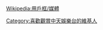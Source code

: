 {{Userbox
  |border-c=black
  |border-s=1
  |id=Cti
  |id-c=white
  |id-fc=#3366CC
  |id-s=12
  |info=這個用戶喜歡看'''[[中天娛樂台]]'''
  |info-c=Green
  |info-fc=Red
  |info-s=9
}}<includeonly>[[Category:喜歡觀賞中天娛樂台的維基人]]</includeonly>
<noinclude>{{Clear}}[[Wikipedia:用戶框/媒體]]</noinclude>